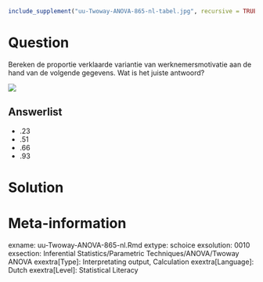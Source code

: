 ```{r, echo = FALSE, results = "hide"}
include_supplement("uu-Twoway-ANOVA-865-nl-tabel.jpg", recursive = TRUE)
```



Question
========
  
Bereken de proportie verklaarde variantie van werknemersmotivatie aan de hand van de volgende gegevens. Wat is het juiste antwoord?

![](uu-Twoway-ANOVA-865-nl-tabel.jpg)
  
Answerlist
----------
* .23
* .51
* .66
* .93

Solution
========
  





Meta-information
================
exname: uu-Twoway-ANOVA-865-nl.Rmd
extype: schoice
exsolution: 0010
exsection: Inferential Statistics/Parametric Techniques/ANOVA/Twoway ANOVA
exextra[Type]: Interpretating output, Calculation
exextra[Language]: Dutch
exextra[Level]: Statistical Literacy
